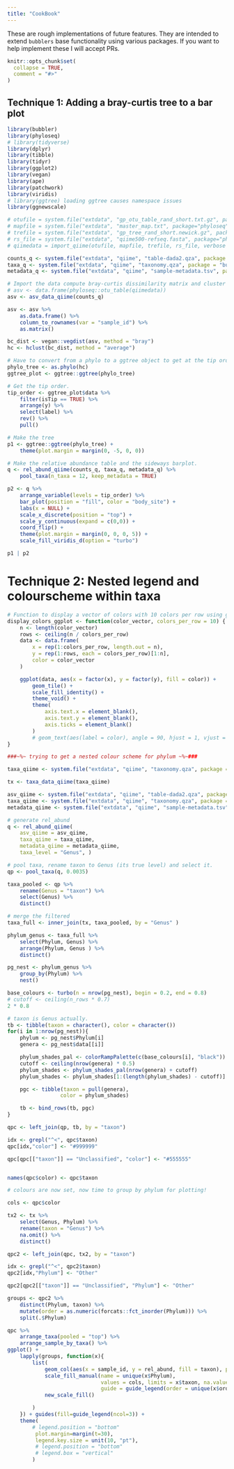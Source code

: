 ```yaml
---
title: "CookBook"
---
```


These are rough implementations of future features. They are intended to extend `bubblers` base functionality using various packages. If you want to help implement these I will accept PRs.


```r
knitr::opts_chunk$set(
  collapse = TRUE,
  comment = "#>"
)
```

## Technique 1: Adding a bray-curtis tree to a bar plot

```r
library(bubbler)
library(phyloseq)
# library(tidyverse)
library(dplyr)
library(tibble)
library(tidyr)
library(ggplot2)
library(vegan)
library(ape)
library(patchwork)
library(viridis)
# library(ggtree) loading ggtree causes namespace issues
library(ggnewscale)
```


```r
# otufile = system.file("extdata", "gp_otu_table_rand_short.txt.gz", package="phyloseq")
# mapfile = system.file("extdata", "master_map.txt", package="phyloseq")
# trefile = system.file("extdata", "gp_tree_rand_short.newick.gz", package="phyloseq")
# rs_file = system.file("extdata", "qiime500-refseq.fasta", package="phyloseq")
# qiimedata = import_qiime(otufile, mapfile, trefile, rs_file, verbose = FALSE)

counts_q <- system.file("extdata", "qiime", "table-dada2.qza", package = "bubbler")
taxa_q <- system.file("extdata", "qiime", "taxonomy.qza", package = "bubbler")
metadata_q <- system.file("extdata", "qiime", "sample-metadata.tsv", package = "bubbler")

# Import the data compute bray-curtis dissimilarity matrix and cluster
# asv <- data.frame(phyloseq::otu_table(qiimedata))
asv <- asv_data_qiime(counts_q)

asv <- asv %>%
    as.data.frame() %>%
    column_to_rownames(var = "sample_id") %>%
    as.matrix()

bc_dist <- vegan::vegdist(asv, method = "bray")
hc <- hclust(bc_dist, method = "average")

# Have to convert from a phylo to a ggtree object to get at the tip order. 
phylo_tree <- as.phylo(hc)
ggtree_plot <- ggtree::ggtree(phylo_tree)

# Get the tip order.
tip_order <- ggtree_plot$data %>%
    filter(isTip == TRUE) %>%
    arrange(y) %>%
    select(label) %>%
    rev() %>%
    pull()

# Make the tree
p1 <- ggtree::ggtree(phylo_tree) +
    theme(plot.margin = margin(0, -5, 0, 0))

# Make the relative abundance table and the sideways barplot.
q <- rel_abund_qiime(counts_q, taxa_q, metadata_q) %>%
    pool_taxa(n_taxa = 12, keep_metadata = TRUE)

p2 <- q %>%
    arrange_variable(levels = tip_order) %>%
    bar_plot(position = "fill", color = "body_site") +
    labs(x = NULL) +
    scale_x_discrete(position = "top") +
    scale_y_continuous(expand = c(0,0)) +
    coord_flip() +
    theme(plot.margin = margin(0, 0, 0, 5)) + 
    scale_fill_viridis_d(option = "turbo")

p1 | p2
```

# Technique 2: Nested legend and colourscheme within taxa


```r

# Function to display a vector of colors with 10 colors per row using ggplot2
display_colors_ggplot <- function(color_vector, colors_per_row = 10) {
    n <- length(color_vector)
    rows <- ceiling(n / colors_per_row)
    data <- data.frame(
        x = rep(1:colors_per_row, length.out = n),
        y = rep(1:rows, each = colors_per_row)[1:n],
        color = color_vector
    )

    ggplot(data, aes(x = factor(x), y = factor(y), fill = color)) +
        geom_tile() +
        scale_fill_identity() +
        theme_void() +
        theme(
            axis.text.x = element_blank(),
            axis.text.y = element_blank(),
            axis.ticks = element_blank()
        )
        # geom_text(aes(label = color), angle = 90, hjust = 1, vjust = 0.5, size = 3)
}

###~%~ trying to get a nested colour scheme for phylum ~%~###

taxa_qiime <- system.file("extdata", "qiime", "taxonomy.qza", package = "bubbler")

tx <- taxa_data_qiime(taxa_qiime)

asv_qiime <- system.file("extdata", "qiime", "table-dada2.qza", package = "bubbler")
taxa_qiime <- system.file("extdata", "qiime", "taxonomy.qza", package = "bubbler")
metadata_qiime <- system.file("extdata", "qiime", "sample-metadata.tsv", package = "bubbler")

# generate rel_abund
q <- rel_abund_qiime(
    asv_qiime = asv_qiime,
    taxa_qiime = taxa_qiime,
    metadata_qiime = metadata_qiime,
    taxa_level = "Genus", )

# pool taxa, rename taxon to Genus (its true level) and select it.
qp <- pool_taxa(q, 0.0035)

taxa_pooled <- qp %>%
    rename(Genus = "taxon") %>%
    select(Genus) %>%
    distinct()

# merge the filtered
taxa_full <- inner_join(tx, taxa_pooled, by = "Genus" )

phylum_genus <- taxa_full %>%
    select(Phylum, Genus) %>%
    arrange(Phylum, Genus ) %>%
    distinct()

pg_nest <- phylum_genus %>%
    group_by(Phylum) %>%
    nest()

base_colours <- turbo(n = nrow(pg_nest), begin = 0.2, end = 0.8)
# cutoff <- ceiling(n_rows * 0.7)
2 * 0.8

# taxon is Genus actually.
tb <- tibble(taxon = character(), color = character())
for(i in 1:nrow(pg_nest)){
    phylum <- pg_nest$Phylum[i]
    genera <- pg_nest$data[[i]]

    phylum_shades_pal <- colorRampPalette(c(base_colours[i], "black"))
    cutoff <- ceiling(nrow(genera) * 0.5)
    phylum_shades <- phylum_shades_pal(nrow(genera) + cutoff)
    phylum_shades <- phylum_shades[1:(length(phylum_shades) - cutoff)]

    pgc <- tibble(taxon = pull(genera),
                 color = phylum_shades)

    tb <- bind_rows(tb, pgc)
}

qpc <- left_join(qp, tb, by = "taxon")

idx <- grepl("^<", qpc$taxon)
qpc[idx,"color"] <- "#999999"

qpc[qpc[["taxon"]] == "Unclassified", "color"] <- "#555555"


names(qpc$color) <- qpc$taxon

# colours are now set, now time to group by phylum for plotting!

cols <- qpc$color

tx2 <- tx %>%
    select(Genus, Phylum) %>%
    rename(taxon = "Genus") %>%
    na.omit() %>%
    distinct()

qpc2 <- left_join(qpc, tx2, by = "taxon")

idx <- grepl("^<", qpc2$taxon)
qpc2[idx,"Phylum"] <- "Other"

qpc2[qpc2[["taxon"]] == "Unclassified", "Phylum"] <- "Other"

groups <- qpc2 %>%
    distinct(Phylum, taxon) %>%
    mutate(order = as.numeric(forcats::fct_inorder(Phylum))) %>%
    split(.$Phylum)

qpc %>%
    arrange_taxa(pooled = "top") %>%
    arrange_sample_by_taxa() %>%
ggplot() +
    lapply(groups, function(x){
        list(
            geom_col(aes(x = sample_id, y = rel_abund, fill = taxon), position = "fill"),
            scale_fill_manual(name = unique(x$Phylum),
                              values = cols, limits = x$taxon, na.value = "transparent",
                              guide = guide_legend(order = unique(x$order))),
            new_scale_fill()

        )
    }) + guides(fill=guide_legend(ncol=3)) +
    theme(
        # legend.position = "bottom"
         plot.margin=margin(t=30),
         legend.key.size = unit(10, "pt"),
         # legend.position = "bottom"
         # legend.box = "vertical"
        )


```


